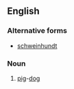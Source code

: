==English==

===Alternative forms===
* [[schweinhundt]]

===Noun===
{{en-noun}}

# {{label|en|slang|pejorative}} [[pig]]-[[dog]]